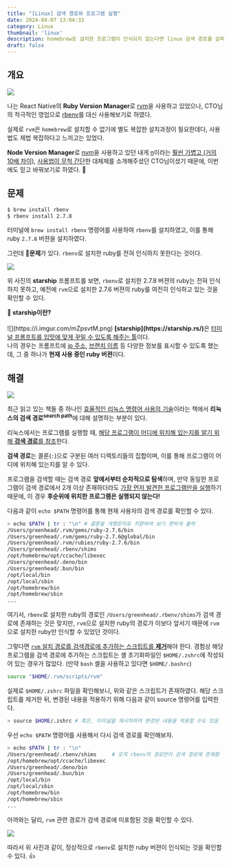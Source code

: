 ```yaml
---
title: "[Linux] 검색 경로와 프로그램 실행"
date: 2024-04-07 13:04:33
category: Linux
thumbnail: 'linux'
description: homebrew로 설치한 프로그램이 인식되지 않는다면 linux 검색 경로를 살펴보도록 하자.
draft: false
---
```



## 개요

![](https://i.imgur.com/6lXEsmM.jpeg)


나는 React Native의 <b>Ruby Version Manager</b>로 [rvm](https://rvm.io/)을 사용하고 있었으나, CTO님의 적극적인 영업으로 [rbenv](https://github.com/rbenv/rbenv)를 대신 사용해보기로 하였다.

실제로 `rvm`은 `homebrew`로 설치할 수 없기에 별도 복잡한 설치과정이 필요한데다, 사용법도 제법 복잡하다고 느끼고는 있었다.

<b>Node Version Manager</b>로 [nvm](https://github.com/nvm-sh/nvm)을 사용하고 있던 내게 [n](https://github.com/tj/n)이라는 <u>훨씬 가볍고 (거의 10배 차이)</u>, <u>사용법이 무척 간단</u>한 대체제를 소개해주셨던 CTO님이셨기 때문에, 이번에도 믿고 바꿔보기로 하였다. 🫡

## 문제

```bash
$ brew install rbenv
$ rbenv install 2.7.8
```

터미널에 `brew install rbenv` 명령어를 사용하여 `rbenv`를 설치하였고, 이를 통해 ruby `2.7.8` 버젼을 설치하였다.

그런데 🚨<b>문제</b>가 있다. `rbenv`로 설치한 ruby를 전혀 인식하지 못한다는 것이다.

![](https://i.imgur.com/fo8JrKi.png)

위 사진의 <b>starship</b> 프롬프트를 보면, `rbenv`로 설치한 2.7.8 버젼의 ruby는 전혀 인식하지 못하고, 예전에 `rvm`으로 설치한 2.7.6 버젼의 ruby를 여전히 인식하고 있는 것을 확인할 수 있다.

<Callout variant="info">
  <b>🤔 starship이란?</b>
  <br />
  <br />
  ![](https://i.imgur.com/mZpsvtM.png)
  <b>[starship](https://starship.rs/)</b>은 <u>터미널 프롬프트를 입맛에 맞게 꾸밀 수 있도록 해주는 툴</u>이다.
  <br />
  나의 경우는 프롬프트에 <u>ip 주소</u>, <u>브랜치 이름</u> 등 다양한 정보를 표시할 수 있도록 했는데, 그 중 하나가 <b>현재 사용 중인 ruby 버젼</b>이다.
</Callout>

## 해결

![](https://i.imgur.com/r206LmE.png)

최근 읽고 있는 책들 중 하나인 [효율적인 리눅스 명령어 사용의 기술](https://m.yes24.com/Goods/Detail/123878910)이라는 책에서 <b>리눅스의 검색 경로<sup>search path</sup></b>에 대해 설명하는 부분이 있다.

리눅스에서는 프로그램를 실행할 때, <u>해당 프로그램이 어디에 위치해 있는지를 알기 위해 <b>검색 경로</b>를 참조</u>한다.

<b>검색 경로</b>는 콜론(`:`)으로 구분된 여러 디렉토리들의 집합이며, 이를 통해 프로그램이 어디에 위치해 있는지를 알 수 있다.

프로그램을 검색할 때는 검색 경로 <b>앞에서부터 순차적으로 탐색</b>하며, 만약 동일한 프로그램이 검색 경로에서 2개 이상 존재하더라도 <u>가장 먼저 발견한 프로그램만을 실행</u>하기 때문에, 이 경우 <b>후순위에 위치한 프로그램은 실행되지 않는다!</b>

다음과 같이 `echo $PATH` 명령어를 통해 현재 사용자의 검색 경로를 확인할 수 있다.

```bash
> echo $PATH | tr : "\n" # 콜론을 개행문자로 치환하여 보기 편하게 출력
/Users/greenhead/.rvm/gems/ruby-2.7.6/bin
/Users/greenhead/.rvm/gems/ruby-2.7.6@global/bin
/Users/greenhead/.rvm/rubies/ruby-2.7.6/bin
/Users/greenhead/.rbenv/shims
/opt/homebrew/opt/ccache/libexec
/Users/greenhead/.deno/bin
/Users/greenhead/.bun/bin
/opt/local/bin
/opt/local/sbin
/opt/homebrew/bin
/opt/homebrew/sbin
...
```

여기서, `rbenv`로 설치한 ruby의 경로인 `/Users/greenhead/.rbenv/shims`가 검색 경로에 존재하는 것은 맞지만, `rvm`으로 설치한 ruby의 경로가 이보다 앞서기 때문에 `rvm`으로 설치한 ruby만 인식할 수 있었던 것이다.

그렇다면 <u>`rvm` 설치 경로를 검색경로에 추가하는 스크립트를 <b>제거</b></u>해야 한다. 경험상 해당 프로그램을 검색 경로에 추가하는 스크립트는 셸 초기화파일인 `$HOME/.zshrc`에 작성되어 있는 경우가 많았다. (만약 `bash` 셸을 사용하고 있다면 `$HOME/.bashrc`)

```bash
source "$HOME/.rvm/scripts/rvm"
```

실제로 `$HOME/.zshrc` 파일을 확인해보니, 위와 같은 스크립트가 존재하였다. 해당 스크립트를 제거한 뒤, 변경된 내용을 적용하기 위해 다음과 같이 source 명령어를 입력한다.

```bash
> source $HOME/.zshrc # 혹은, 터미널을 재시작하여 변경된 내용을 적용할 수도 있음
```

우선 `echo $PATH` 명령어를 사용해서 다시 검색 경로를 확인해보자.

```bash
> echo $PATH | tr : "\n"
/Users/greenhead/.rbenv/shims     # 오직 rbenv의 경로만이 검색 경로에 존재함
/opt/homebrew/opt/ccache/libexec
/Users/greenhead/.deno/bin
/Users/greenhead/.bun/bin
/opt/local/bin
/opt/local/sbin
/opt/homebrew/bin
/opt/homebrew/sbin
...
```

아까와는 달리, `rvm` 관련 경로가 검색 경로에 미포함된 것을 확인할 수 있다.

![](https://i.imgur.com/cMGuMz4.png)

따라서 위 사진과 같이, 정상적으로 `rbenv`로 설치한 ruby 버젼이 인식되는 것을 확인할 수 있다. 👍
